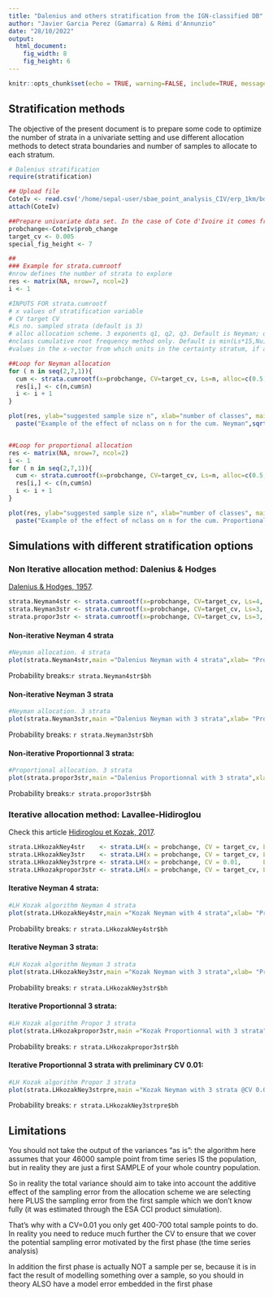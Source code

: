 ```yaml
---
title: "Dalenius and others stratification from the IGN-classified DB"
author: "Javier Garcia Perez (Gamarra) & Rémi d'Annunzio"
date: "28/10/2022"
output:
  html_document:
    fig_width: 8
    fig_height: 6
---
```

  
```r
knitr::opts_chunk$set(echo = TRUE, warning=FALSE, include=TRUE, message=FALSE, results = FALSE)#,dev='pdf')
```

## Stratification methods
The objective of the present document is to prepare some code to optimize the number of strata in a 
univariate setting and use different allocation methods to detect strata boundaries and number of samples
to allocate to each stratum.


```r
# Dalenius stratification
require(stratification)

## Upload file
CoteIv <- read.csv('/home/sepal-user/sbae_point_analysis_CIV/erp_1km/bdd_erp_2000_2015_supervised_IC_ign.csv')
attach(CoteIv)

##Prepare univariate data set. In the case of Cote d'Ivoire it comes from automatic time series analysis
probchange<-CoteIv$prob_change
target_cv <- 0.005
special_fig_height <- 7
```


```r
##
### Example for strata.cumrootf
#nrow defines the number of strata to explore
res <- matrix(NA, nrow=7, ncol=2)
i <- 1

#INPUTS FOR strata.cumrootf
# x values of stratification variable
# CV target CV
#Ls no. sampled strata (default is 3)
# alloc allocation scheme. 3 exponents q1, q2, q3. Default is Neyman; q1,q3=0.5 and q2-0
#nclass cumulative root frequency method only. Default is min(Ls*15,Nu) where Nu is the number of unique 
#values in the x-vector from which units in the certainty stratum, if any, heve been removed.

##Loop for Neyman allocation
for ( n in seq(2,7,1)){
  cum <- strata.cumrootf(x=probchange, CV=target_cv, Ls=n, alloc=c(0.5,0,0.5))#, nclass=n)
  res[i,] <- c(n,cum$n)
  i <- i + 1
}

plot(res, ylab="suggested sample size n", xlab="number of classes", main=expression(
  paste("Example of the effect of nclass on n for the cum. Neyman",sqrt(f)," method")))


##Loop for proportional allocation
res <- matrix(NA, nrow=7, ncol=2)
i <- 1
for ( n in seq(2,7,1)){
  cum <- strata.cumrootf(x=probchange, CV=target_cv, Ls=n, alloc=c(0.5,0,0))#, nclass=n)
  res[i,] <- c(n,cum$n)
  i <- i + 1
}

plot(res, ylab="suggested sample size n", xlab="number of classes", main=expression(
  paste("Example of the effect of nclass on n for the cum. Proportional",sqrt(f)," method")))

```

## Simulations with different stratification options

### Non Iterative allocation method: Dalenius & Hodges

[Dalenius & Hodges, 1957](https://www.tandfonline.com/doi/abs/10.1080/03461238.1957.10405970).

```r
strata.Neyman4str <- strata.cumrootf(x=probchange, CV=target_cv, Ls=4, alloc=c(0.5,0,0.5), model="none")
strata.Neyman3str <- strata.cumrootf(x=probchange, CV=target_cv, Ls=3, alloc=c(0.5,0,0.5), model="none")
strata.propor3str <- strata.cumrootf(x=probchange, CV=target_cv, Ls=3, alloc=c(0.5,0,0),   model="none")
```


#### Non-iterative Neyman 4 strata
```r
#Neyman allocation. 4 strata
plot(strata.Neyman4str,main ="Dalenius Neyman with 4 strata",xlab= "Probability of change")
```

Probability breaks:`r strata.Neyman4str$bh`


#### Non-iterative Neyman 3 strata
```r
#Neyman allocation. 3 strata
plot(strata.Neyman3str,main ="Dalenius Neyman with 3 strata",xlab= "Probability of change")
```

Probability breaks: `r strata.Neyman3str$bh`


#### Non-iterative Proportionnal 3 strata: 
```r
#Proportional allocation. 3 strata
plot(strata.propor3str,main ="Dalenius Proportionnal with 3 strata",xlab= "Probability of change")
```

Probability breaks:`r strata.propor3str$bh`


### Iterative allocation method: Lavallee-Hidiroglou

Check this article [Hidiroglou et Kozak, 2017](https://www.researchgate.net/publication/319293358_Stratification_of_Skewed_Populations_A_Comparison_of_Optimisation-based_versus_Approximate_Methods).


```r
strata.LHkozakNey4str    <- strata.LH(x = probchange, CV = target_cv, Ls = 4,alloc = c(0.5, 0, 0.5), takeall = 0, algo = "Kozak")
strata.LHkozakNey3str    <- strata.LH(x = probchange, CV = target_cv, Ls = 3,alloc = c(0.5, 0, 0.5), takeall = 0, algo = "Kozak")
strata.LHkozakNey3strpre <- strata.LH(x = probchange, CV = 0.01,      Ls = 3,alloc = c(0.5, 0, 0.5), takeall = 0, algo = "Kozak")
strata.LHkozakpropor3str <- strata.LH(x = probchange, CV = target_cv, Ls = 3,alloc = c(0.5, 0, 0), takeall = 0, algo = "Kozak")
```


#### Iterative Neyman 4 strata: 
```r
#LH Kozak algorithm Neyman 4 strata
plot(strata.LHkozakNey4str,main ="Kozak Neyman with 4 strata",xlab= "Probability of change")
```

Probability breaks: `r strata.LHkozakNey4str$bh`


#### Iterative Neyman 3 strata: 
```r
#LH Kozak algorithm Neyman 3 strata
plot(strata.LHkozakNey3str,main ="Kozak Neyman with 3 strata",xlab= "Probability of change")
```

Probability breaks: `r strata.LHkozakNey3str$bh`


#### Iterative Proportionnal 3 strata: 
```r
#LH Kozak algorithm Propor 3 strata
plot(strata.LHkozakpropor3str,main ="Kozak Proportionnal with 3 strata",xlab= "Probability of change")
```

Probability breaks: `r strata.LHkozakpropor3str$bh`


#### Iterative Proportionnal 3 strata with preliminary CV 0.01: 
```r
#LH Kozak algorithm Propor 3 strata
plot(strata.LHkozakNey3strpre,main ="Kozak Neyman with 3 strata @CV 0.01",xlab= "Probability of change")
```

Probability breaks: `r strata.LHkozakNey3strpre$bh`

## Limitations
You should not take the output of the variances "as is": the algorithm here assumes that your 46000 sample point from time series IS the population, but in reality they are just a first SAMPLE of your whole country population. 

So in reality the total variance should aim to take into account the additive effect of the sampling error from the allocation scheme we are selecting here PLUS the sampling error from the first sample which we don't know fully (it was estimated through the ESA CCI product simulation).

That's why with a CV=0.01 you only get 400-700 total sample points to do. In reality you need to reduce much further the CV to ensure that we cover the potential sampling error motivated by the first phase (the time series analysis)

In addition the first phase is actually NOT a sample per se, because it is in fact the result of modelling something over a sample, so you should in theory ALSO have a model error embedded in the first phase

